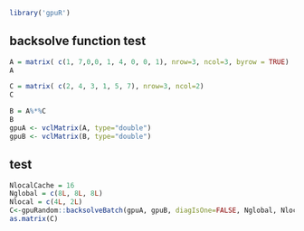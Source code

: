 <!--
%\VignetteEngine{knitr::knitr}
%\VignetteIndexEntry{backsolveBatch}
-->


```r
library('gpuR')
```


## backsolve function test
```r
A = matrix( c(1, 7,0,0, 1, 4, 0, 0, 1), nrow=3, ncol=3, byrow = TRUE) 
A

C = matrix( c(2, 4, 3, 1, 5, 7), nrow=3, ncol=2) 
C

B = A%*%C
B
gpuA <- vclMatrix(A, type="double")
gpuB <- vclMatrix(B, type="double")

```

## test

```r
NlocalCache = 16
Nglobal = c(8L, 8L, 8L)
Nlocal = c(4L, 2L)
C<-gpuRandom::backsolveBatch(gpuA, gpuB, diagIsOne=FALSE, Nglobal, Nlocal, NlocalCache)
as.matrix(C)

```


